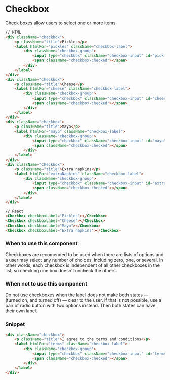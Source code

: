 
<Meta title="Components/Interactions/Checkbox" component={Checkbox} />

# Checkbox

<Checkbox checkboxLabel="Pickles"></Checkbox>
<Checkbox checkboxLabel="Cheese"></Checkbox>
<Checkbox checkboxLabel="Mayo"></Checkbox>
<Checkbox checkboxLabel="Extra napkins"></Checkbox>

Check boxes allow users to select one or more items

```HTML
// HTML
<div className="checkbox">
    <p className="title">Pickles</p>
    <label htmlFor="pickles" className="checkbox-label">
        <div className="checkbox-group">
            <input type="checkbox" className="checkbox-input" id="pickles" hidden />
            <span className="checkbox-checked"></span>
        </div>
    </label>
</div>
<div className="checkbox">
    <p className="title">Cheese</p>
    <label htmlFor="cheese" className="checkbox-label">
        <div className="checkbox-group">
            <input type="checkbox" className="checkbox-input" id="cheese" hidden />
            <span className="checkbox-checked"></span>
        </div>
    </label>
</div>
<div className="checkbox">
    <p className="title">Mayo</p>
    <label htmlFor="mayo" className="checkbox-label">
        <div className="checkbox-group">
            <input type="checkbox" className="checkbox-input" id="mayo" hidden />
            <span className="checkbox-checked"></span>
        </div>
    </label>
</div>
<div className="checkbox">
    <p className="title">Extra napkins</p>
    <label htmlFor="extraNapkins" className="checkbox-label">
        <div className="checkbox-group">
            <input type="checkbox" className="checkbox-input" id="extraNapkins" hidden />
            <span className="checkbox-checked"></span>
        </div>
    </label>
</div>

// React
<Checkbox checkboxLabel="Pickles"></Checkbox>
<Checkbox checkboxLabel="Cheese"></Checkbox>
<Checkbox checkboxLabel="Mayo"></Checkbox>
<Checkbox checkboxLabel="Extra napkins"></Checkbox>
```

### When to use this component

Checkboxes are recomended to be used when there are lists of options and a user may select any number of choices, including zero, one, or several. In other words, each checkbox is independent of all other checkboxes in the list, so checking one box doesn't uncheck the others.

### When not to use this component

Do not use checkboxes when the label does not make both states — (turned on, and turned off) — clear to the user. If that is not possible, use a pair of radio button with two options instead. Then both states can have their own label.

### Snippet

<Checkbox checkboxLabel="I agree to the terms and conditions"></Checkbox>

```HTML
<div className="checkbox">
    <p className="title">I agree to the terms and conditions</p>
    <label htmlFor="terms" className="checkbox-label">
        <div className="checkbox-group">
            <input type="checkbox" className="checkbox-input" id="terms" hidden />
            <span className="checkbox-checked"></span>
        </div>
    </label>
</div>
```